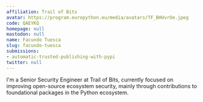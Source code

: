 ```yaml
---
affiliation: Trail of Bits
avatar: https://program.europython.eu/media/avatars/TF_BHUvrOe.jpeg
code: QAEYKQ
homepage: null
mastodon: null
name: Facundo Tuesca
slug: facundo-tuesca
submissions:
- automatic-trusted-publishing-with-pypi
twitter: null
---
```


I'm a Senior Security Engineer at Trail of Bits, currently focused on improving open-source ecosystem security, mainly through contributions to foundational packages in the Python ecosystem.
